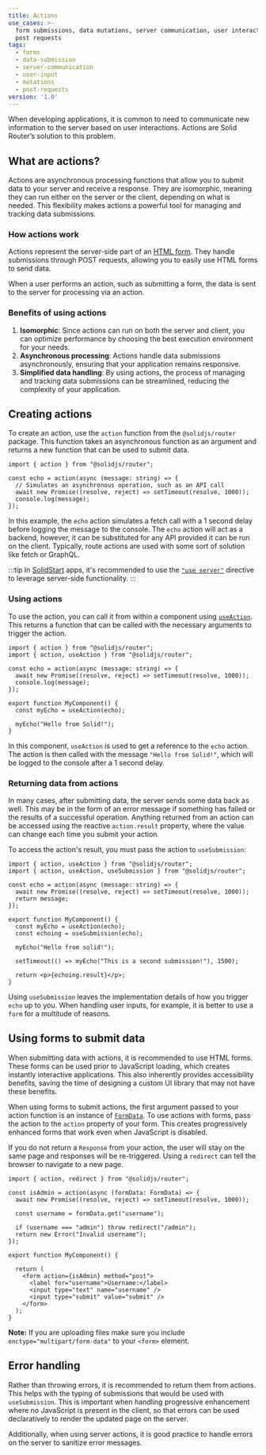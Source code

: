 ```yaml
---
title: Actions
use_cases: >-
  form submissions, data mutations, server communication, user interactions,
  post requests
tags:
  - forms
  - data-submission
  - server-communication
  - user-input
  - mutations
  - post-requests
version: '1.0'
---
```


When developing applications, it is common to need to communicate new information to the server based on user interactions.
Actions are Solid Router’s solution to this problem.

## What are actions?

Actions are asynchronous processing functions that allow you to submit data to your server and receive a response.
They are isomorphic, meaning they can run either on the server or the client, depending on what is needed.
This flexibility makes actions a powerful tool for managing and tracking data submissions.

### How actions work

Actions represent the server-side part of an [HTML form](https://developer.mozilla.org/en-US/docs/Web/HTML/Element/form).
They handle submissions through POST requests, allowing you to easily use HTML forms to send data.

When a user performs an action, such as submitting a form, the data is sent to the server for processing via an action.

### Benefits of using actions

1. **Isomorphic**: Since actions can run on both the server and client, you can optimize performance by choosing the best execution environment for your needs.
2. **Asynchronous processing**: Actions handle data submissions asynchronously, ensuring that your application remains responsive.
3. **Simplified data handling**: By using actions, the process of managing and tracking data submissions can be streamlined, reducing the complexity of your application.

## Creating actions

To create an action, use the `action` function from the `@solidjs/router` package. 
This function takes an asynchronous function as an argument and returns a new function that can be used to submit data.

```tsx
import { action } from "@solidjs/router";

const echo = action(async (message: string) => {
  // Simulates an asynchronous operation, such as an API call
  await new Promise((resolve, reject) => setTimeout(resolve, 1000));
  console.log(message);
});
```

In this example, the `echo` action simulates a fetch call with a 1 second delay before logging the message to the console.
The `echo` action will act as a backend, however, it can be substituted for any API provided it can be run on the client.
Typically, route actions are used with some sort of solution like fetch or GraphQL.

:::tip
In [SolidStart](/solid-start) apps, it's recommended to use the [`"use server"`](/solid-start/reference/server/use-server) directive to leverage server-side functionality.
:::

### Using actions

To use the action, you can call it from within a component using [`useAction`](/solid-router/reference/data-apis/use-action).
This returns a function that can be called with the necessary arguments to trigger the action.

```tsx del={1} ins={2,9-13}
import { action } from "@solidjs/router";
import { action, useAction } from "@solidjs/router";

const echo = action(async (message: string) => {
  await new Promise((resolve, reject) => setTimeout(resolve, 1000));
  console.log(message);
});

export function MyComponent() {
  const myEcho = useAction(echo);

  myEcho("Hello from Solid!");
}
```

In this component, `useAction` is used to get a reference to the `echo` action.
The action is then called with the message `"Hello from Solid!"`, which will be logged to the console after a 1 second delay.

### Returning data from actions

In many cases, after submitting data, the server sends some data back as well.
This may be in the form of an error message if something has failed or the results of a successful operation.
Anything returned from an action can be accessed using the reactive `action.result` property, where the value can change each time you submit your action.

To access the action's result, you must pass the action to `useSubmission`:

```tsx del={1} ins={2,11,15-17}
import { action, useAction } from "@solidjs/router";
import { action, useAction, useSubmission } from "@solidjs/router";

const echo = action(async (message: string) => {
  await new Promise((resolve, reject) => setTimeout(resolve, 1000));
  return message;
});

export function MyComponent() {
  const myEcho = useAction(echo);
  const echoing = useSubmission(echo);

  myEcho("Hello from solid!");

  setTimeout(() => myEcho("This is a second submission!"), 1500);

  return <p>{echoing.result}</p>;
}
```

Using `useSubmission` leaves the implementation details of how you trigger `echo` up to you.
When handling user inputs, for example, it is better to use a `form` for a multitude of reasons.

## Using forms to submit data

When submitting data with actions, it is recommended to use HTML forms.
These forms can be used prior to JavaScript loading, which creates instantly interactive applications.
This also inherently provides accessibility benefits, saving the time of designing a custom UI library that may not have these benefits.

When using forms to submit actions, the first argument passed to your action function is an instance of [`FormData`](https://developer.mozilla.org/en-US/docs/Web/API/FormData).
To use actions with forms, pass the action to the `action` property of your form.
This creates progressively enhanced forms that work even when JavaScript is disabled.

If you do not return a `Response` from your action, the user will stay on the same page and responses will be re-triggered.
Using a `redirect` can tell the browser to navigate to a new page.


```tsx
import { action, redirect } from "@solidjs/router";

const isAdmin = action(async (formData: FormData) => {
  await new Promise((resolve, reject) => setTimeout(resolve, 1000));

  const username = formData.get("username");

  if (username === "admin") throw redirect("/admin");
  return new Error("Invalid username");
});

export function MyComponent() {

  return (
    <form action={isAdmin} method="post">
      <label for="username">Username:</label>
      <input type="text" name="username" />
      <input type="submit" value="submit" />
    </form>
  );
}
```

**Note:** If you are uploading files make sure you include `enctype="multipart/form-data"` to your `<form>` element.

## Error handling

Rather than throwing errors, it is recommended to return them from actions.
This helps with the typing of submissions that would be used with `useSubmission`.
This is important when handling progressive enhancement where no JavaScript is present in the client, so that errors can be used declaratively to render the updated page on the server.

Additionally, when using server actions, it is good practice to handle errors on the server to sanitize error messages.
